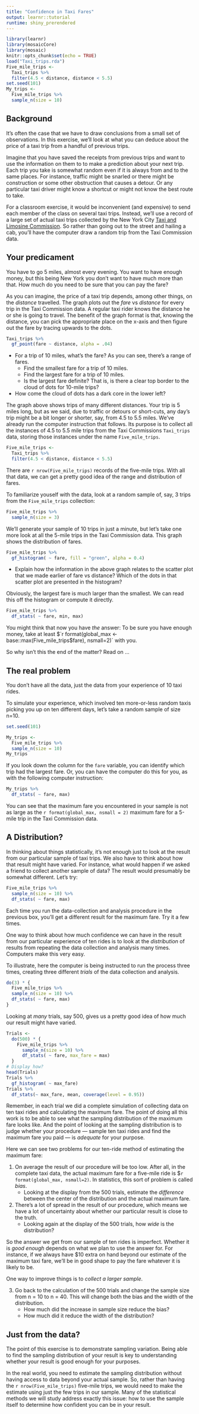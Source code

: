 ```yaml
---
title: "Confidence in Taxi Fares"
output: learnr::tutorial
runtime: shiny_prerendered
---
```


```r
library(learnr)
library(mosaicCore)
library(mosaic)
knitr::opts_chunk$set(echo = TRUE)
load("Taxi_trips.rda")
Five_mile_trips <- 
  Taxi_trips %>%
  filter(4.5 < distance, distance < 5.5)
set.seed(101)
My_trips <- 
  Five_mile_trips %>%
  sample_n(size = 10)
```


## Background

It's often the case that we have to draw conclusions from a small set of observations. In this exercise, we'll look at what you can deduce about the price of a taxi trip from a handful of previous trips.

Imagine that you have saved the receipts from previous trips and want to use the information on them to to make a prediction about your next trip. Each trip you take is somewhat random even if it is always from and to the same places. For instance, traffic might be snarled or there might be construction or some other obstruction that causes a detour. Or any particular taxi driver might know a shortcut or might not know the best route to take.

For a classroom exercise, it would be inconvenient (and expensive) to send each member of the class on several taxi trips. Instead, we'll use a record of a large set of actual taxi trips collected by the New York City [Taxi and Limosine Commission](http://www.nyc.gov/html/tlc/html/about/trip_record_data.shtml). So rather than going out to the street and hailing a cab, you'll have the computer draw a random trip from the Taxi Commission data.


## Your predicament

You have to go 5 miles, almost every evening. You want to have enough money, but this being New York you don't want to have much more than that. How much do you need to be sure that you can pay the fare? 

As you can imagine, the price of a taxi trip depends, among other things, on the *distance* travelled. The graph plots out the *fare* vs *distance* for every trip in the Taxi Commission data. A regular taxi rider knows the distance he or she is going to travel. The benefit of the graph format is that, knowing the distance, you can pick the appropriate place on the x-axis and then figure out the fare by tracing upwards to the dots.

```r
Taxi_trips %>%
  gf_point(fare ~ distance, alpha = .04)
```

* For a trip of 10 miles, what's the fare? As you can see, there's a range of fares.
    - Find the smallest fare for a trip of 10 miles.
    - Find the largest fare for a trip of 10 miles.
    - Is the largest fare definite? That is, is there a clear top border to the cloud of dots for 10-mile trips? 
* How come the cloud of dots has a dark core in the lower left?

The graph above shows trips of many different distances. Your trip is 5 miles long, but as we said, due to traffic or detours or short-cuts, any day's trip might be a bit longer or shorter, say, from 4.5 to 5.5 miles. We've already run the computer instruction that follows. Its purpose is to collect all the instances of 4.5 to 5.5 mile trips from the Taxi Commissions `Taxi_trips` data, storing those instances under the name `Five_mile_trips`.

```r
Five_mile_trips <- 
  Taxi_trips %>%
  filter(4.5 < distance, distance < 5.5)
```

There are `r nrow(Five_mile_trips)` records of the five-mile trips. With all that data, we can get a pretty good idea of the range and distribution of fares.

To familiarize youself with the data, look at a random sample of, say, 3 trips from the `Five_mile_trips` collection:

```r
Five_mile_trips %>%
  sample_n(size = 3)
```

We'll generate your sample of 10 trips in just a minute, but let's take one more look at all the 5-mile trips in the Taxi Commission data. This graph shows the distribution of fares.

```r
Five_mile_trips %>%
  gf_histogram( ~ fare, fill = "green", alpha = 0.4)
```

* Explain how the information in the above graph relates to the scatter plot that we made earlier of fare vs distance? Which of the dots in that scatter plot are presented in the histogram?

Obviously, the largest fare is much larger than the smallest. We can read this off the histogram or compute it directly.

```r
Five_mile_trips %>%
  df_stats( ~ fare, min, max)
```

You might think that now you have *the* answer: To be sure you have enough money, take at least $`r format(global_max <- base::max(Five_mile_trips$fare), nsmall=2)` with you.

So why isn't this the end of the matter? Read on ...


## The real problem

You don't have all the data, just the data from your experience of 10 taxi rides.

To simulate your experience, which involved ten more-or-less random taxis picking you up on ten different days, let's take a random sample of size n=10.

```r
set.seed(101)
```

```r
My_trips <- 
  Five_mile_trips %>%
  sample_n(size = 10)
My_trips
```

If you look down the column for the `fare` variable, you can identify which trip had the largest fare. Or, you can have the computer do this for you, as with the following computer instruction:

```r
My_trips %>%
  df_stats( ~ fare, max)
```

You can see that the maximum fare you encountered in your sample is not as large as the `r format(global_max, nsmall = 2)` maximum fare for a 5-mile trip in the Taxi Commission data.


## A Distribution?

In thinking about things statistically, it's not enough just to look at the result from our particular sample of taxi trips. We also have to think about how that result might have varied. For instance, what would happen if we asked a friend to collect another sample of data? The result would presumably be somewhat different. Let's try: 

```r
Five_mile_trips %>%
  sample_n(size = 10) %>%
  df_stats( ~ fare, max)
```

Each time you run the data-collection and analysis procedure in the previous box, you'll get a different result for the maximum fare. Try it a few times.

One way to think about how much confidence we can have in the result from our particular experience of ten rides is to look at the *distribution* of results from repeating the data collection and analysis many times. Computers make this very easy.

To illustrate, here the computer is being instructed to run the process three times, creating three different *trials* of the data collection and analysis.

```r
do(3) * {
  Five_mile_trips %>%
  sample_n(size = 10) %>%
  df_stats( ~ fare, max)
}
```

Looking at *many* trials, say 500, gives us a pretty good idea of how much our result might have varied. 

```r
Trials <-
  do(500) * {
    Five_mile_trips %>%
      sample_n(size = 10) %>%
      df_stats( ~ fare, max_fare = max)
  }
# Display how?
head(Trials)
Trials %>%
  gf_histogram( ~ max_fare)
Trials %>%
  df_stats(~ max_fare, mean, coverage(level = 0.95))
```

Remember, in each trial we did a complete simulation of collecting data on ten taxi rides and calculating the maximum fare. The point of doing all this work is to be able to see what the sampling distribution of the maximum fare looks like. And the point of looking at the sampling distribution is to judge whether your procedure --- sample ten taxi rides and find the maximum fare you paid --- is *adequate* for your purpose.

Here we can see two problems for our ten-ride method of estimating the maximum fare:

1. On average the result of our procedure will be too low. After all, in the complete taxi data, the actual maximum fare for a five-mile ride is $`r format(global_max, nsmall=2)`. In statistics, this sort of problem is called *bias*.
    * Looking at the display from the 500 trials, estimate the *difference* between the center of the distribution and the actual maximum fare.
2. There's a lot of spread in the result of our procedure, which means we have a lot of uncertainty about whether our particular result is close to the truth.
    * Looking again at the display of the 500 trials, how *wide* is the distribution?

So the answer we get from our sample of ten rides is imperfect. Whether it is *good enough* depends on what we plan to use the answer for. For instance, if we always have $10 extra on hand beyond our estimate of the maximum taxi fare, we'll be in good shape to pay the fare whatever it is likely to be.

One way to improve things is to *collect a larger sample*. 

3. Go back to the calculation of the 500 trials and change the sample size from n = 10 to n = 40. This will change both the bias and the width of the distribution. 
    * How much did the increase in sample size reduce the bias? 
    * How much did it reduce the width of the distribution?

## Just from the data?

The point of this exercise is to demonstrate sampling variation. Being able to find the sampling distribution of your result is key to understanding whether your result is good enough for your purposes.

In the real world, you need to estimate the sampling distribution without having access to data beyond your actual sample. So, rather than having the `r nrow(Five_mile_trips)` five-mile trips, we would need to make the estimate using just the few trips in our sample. Many of the statistical methods we will study address exactly this issue: how to use the sample itself to determine how confident you can be in your result.
